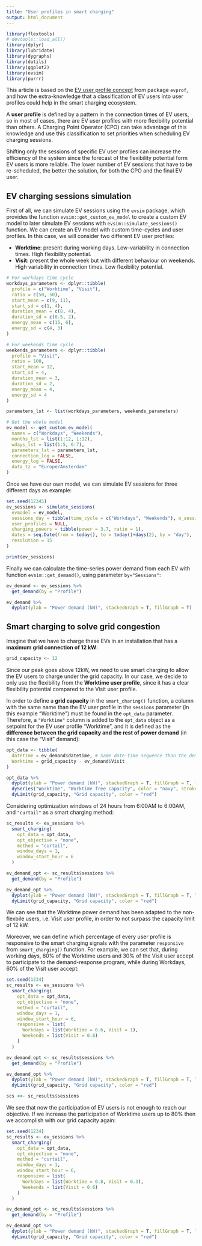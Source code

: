 ```yaml
---
title: "User profiles in smart charging"
output: html_document
---
```



```r
library(flextools)
# devtools::load_all()
library(dplyr)
library(lubridate)
library(dygraphs)
library(dutils)
library(ggplot2)
library(evsim)
library(purrr)
```


This article is based on the [EV user profile concept](https://mcanigueral.github.io/evprof/articles/evprof.html) from package `evprof`, and how the extra-knowledge that a classification of EV users into user profiles could help in the smart charging ecosystem. 

A **user profile** is defined by a pattern in the connection times of EV users, so in most of cases, there are EV user profiles with more flexibility potential than others. A Charging Point Operator (CPO) can take advantage of this knowledge and use this classification to set priorities when scheduling EV charging sessions.

Shifting only the sessions of specific EV user profiles can increase the efficiency of the system since the forecast of the flexibility potential form EV users is more reliable. The lower number of EV sessions that have to be re-scheduled, the better the solution, for both the CPO and the final EV user.

## EV charging sessions simulation

First of all, we can simulate EV sessions using the `evsim` package, which provides the function `evsim::get_custom_ev_model` to create a custom EV model to later simulate EV sessions with `evsim::simulate_sessions()` function. We can create an EV model with custom time-cycles and user profiles. In this case, we will consider two different EV user profiles:

* **Worktime**: present during working days. Low-variability in connection times. High flexibility potential.
* **Visit**: present the whole week but with different behaviour on weekends. High variability in connection times. Low flexibility potential.

```r
# For workdays time cycle
workdays_parameters <- dplyr::tibble(
  profile = c("Worktime", "Visit"),
  ratio = c(50, 50),
  start_mean = c(9, 11),
  start_sd = c(1, 4),
  duration_mean = c(8, 4),
  duration_sd = c(0.5, 2),
  energy_mean = c(15, 6),
  energy_sd = c(4, 3)
)

# For weekends time cycle
weekends_parameters <- dplyr::tibble(
  profile = "Visit",
  ratio = 100,
  start_mean = 12,
  start_sd = 4,
  duration_mean = 3,
  duration_sd = 2,
  energy_mean = 4,
  energy_sd = 4
)

parameters_lst <- list(workdays_parameters, weekends_parameters)

# Get the whole model
ev_model <- get_custom_ev_model(
  names = c("Workdays", "Weekends"),
  months_lst = list(1:12, 1:12),
  wdays_lst = list(1:5, 6:7),
  parameters_lst = parameters_lst,
  connection_log = FALSE,
  energy_log = FALSE,
  data_tz = "Europe/Amsterdam"
)
```

Once we have our own model, we can simulate EV sessions for three different days as example:

```r
set.seed(12345)
ev_sessions <- simulate_sessions(
  evmodel = ev_model, 
  sessions_day = tibble(time_cycle = c("Workdays", "Weekends"), n_sessions = c(10, 10)),
  user_profiles = NULL,
  charging_powers = tibble(power = 3.7, ratio = 1), 
  dates = seq.Date(from = today(), to = today()+days(2), by = "day"), 
  resolution = 15
)
```

```r
print(ev_sessions)
```


Finally we can calculate the time-series power demand from each EV with function `evsim::get_demand()`, using parameter `by="Sessions"`:

```r
ev_demand <- ev_sessions %>% 
  get_demand(by = "Profile") 
```
```r
ev_demand %>% 
  dyplot(ylab = "Power demand (kW)", stackedGraph = T, fillGraph = T)
```


## Smart charging to solve grid congestion

Imagine that we have to charge these EVs in an installation that has a **maximum grid connection of 12 kW**:

```r
grid_capacity <- 12
```

Since our peak goes above 12kW, we need to use smart charging to allow the EV users to charge under the grid capacity. In our case, we decide to only use the flexibility from the **Worktime user profile**, since it has a clear flexibility potential compared to the Visit user profile.


In order to define a **grid capacity** in the `smart_charing()` function, a column with the same name than the EV user profile in the `sessions` parameter (in this example "Worktime") must be found in the `opt_data` parameter. Therefore, a `"Worktime"` column is added to the `opt_data` object as a setpoint for the EV user profile "Worktime", and it is defined as the **difference between the grid capacity and the rest of power demand** (in this case the "Visit" demand):

```r
opt_data <- tibble(
  datetime = ev_demand$datetime, # Same date-time sequence than the demand
  Worktime = grid_capacity - ev_demand$Visit
)
```

```r
opt_data %>% 
  dyplot(ylab = "Power demand (kW)", stackedGraph = T, fillGraph = T, legend_width = 200) %>% 
  dySeries("Worktime", "Worktime free capacity", color = "navy", strokeWidth = 2, strokePattern = "dashed") %>% 
  dyLimit(grid_capacity, "Grid capacity", color = "red")
```

Considering optimization windows of 24 hours from 6:00AM to 6:00AM, and `"curtail"` as a smart charging method:

```r
sc_results <- ev_sessions %>% 
  smart_charging(
    opt_data = opt_data, 
    opt_objective = "none",
    method = "curtail",
    window_days = 1, 
    window_start_hour = 6
  )
```

```r
ev_demand_opt <- sc_results$sessions %>% 
  get_demand(by = "Profile") 
```

```r
ev_demand_opt %>% 
  dyplot(ylab = "Power demand (kW)", stackedGraph = T, fillGraph = T, legend_width = 150) %>% 
  dyLimit(grid_capacity, "Grid capacity", color = "red")
```

We can see that the Worktime power demand has been adapted to the non-flexbile users, i.e. Visit user profile, in order to not surpass the capacity limit of 12 kW. 

Moreover, we can define which percentage of every user profile is responsive to the smart charging signals with the parameter `responsive` from `smart_charging()` function. For example, we can set that, during working days, 60% of the Worktime users and 30% of the Visit user accept to participate to the demand-response program, while during Workdays, 60% of the Visit user accept:


```r
set.seed(1234)
sc_results <- ev_sessions %>% 
  smart_charging(
    opt_data = opt_data, 
    opt_objective = "none",
    method = "curtail",
    window_days = 1, 
    window_start_hour = 6,
    responsive = list(
      Workdays = list(Worktime = 0.6, Visit = 1),
      Weekends = list(Visit = 0.6)
    )
  )
```

```r
ev_demand_opt <- sc_results$sessions %>% 
  get_demand(by = "Profile") 
```

```r
ev_demand_opt %>% 
  dyplot(ylab = "Power demand (kW)", stackedGraph = T, fillGraph = T, legend_width = 150) %>% 
  dyLimit(grid_capacity, "Grid capacity", color = "red")
```
```r
scs <<- sc_results$sessions
```


We see that now the participation of EV users is not enough to reach our objective. If we increase the participation of Worktime users up to 80% then we accomplish with our grid capacity again:

```r
set.seed(1234)
sc_results <- ev_sessions %>% 
  smart_charging(
    opt_data = opt_data, 
    opt_objective = "none",
    method = "curtail",
    window_days = 1, 
    window_start_hour = 6,
    responsive = list(
      Workdays = list(Worktime = 0.8, Visit = 0.3),
      Weekends = list(Visit = 0.6)
    )
  )
```

```r
ev_demand_opt <- sc_results$sessions %>% 
  get_demand(by = "Profile") 
```

```r
ev_demand_opt %>% 
  dyplot(ylab = "Power demand (kW)", stackedGraph = T, fillGraph = T, legend_width = 150) %>% 
  dyLimit(grid_capacity, "Grid capacity", color = "red")
```



